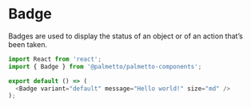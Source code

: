 
<Meta title="Components/Badge/Codesandbox" />

# Badge

Badges are used to display the status of an object or of an action that’s been taken.

```js codesandbox=palmetto-components
import React from 'react';
import { Badge } from '@palmetto/palmetto-components';

export default () => (
  <Badge variant="default" message="Hello world!" size="md" />
);
```
